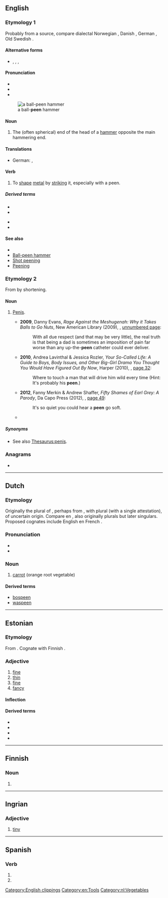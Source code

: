 ==English==

===Etymology 1===
Probably from a {{etyl|gmq|en}} source, compare dialectal Norwegian {{m|no|penn||peen}}, Danish {{m|da|pind||peg}}, German {{m|de|Pinne||the peen of a hammer}}, Old Swedish {{m|gmq-osw|pæna||to pound iron with a hammer}}.

====Alternative forms====
* {{l|en|pane}}, {{l|en|pean}}, {{l|en|pein}}, {{l|en|piend}}

====Pronunciation====
* {{IPA|/piːn/|lang=en}}
* {{audio|en-us-peen.ogg|Audio (US)|lang=en}}
* {{rhymes|iːn|lang=en}}
{{wikipedia|Ball-peen hammer|mul=peening}}
[[File:Peen hammers.png|thumb|a ball-'''peen''' hammer]]

====Noun====
{{en-noun}}

# The (often spherical) end of the head of a [[hammer]] opposite the main hammering end.

====Translations====
{{trans-top|end of the head of a hammer opposite the main hammering end}}
* German: {{t+|de|Finne|f}}  {{q|wedge-shaped}}, {{t+|de|Kugel|f}} {{q|spherical}}
{{trans-mid}}
{{trans-bottom}}

====Verb====
{{en-verb}}

# To [[shape]] [[metal]] by [[strike|striking]] it, especially with a peen.

=====Derived terms=====
{{der-top}}
* {{l|en|chisel peen}}
* {{l|en|cross peen}}
{{der-mid}}
* {{l|en|peen over}}
* {{l|en|point peen}}
{{der-bottom}}

====See also====
* {{l|en|epeen}}
* [[w:Ball-peen hammer|Ball-peen hammer]]
* [[w:Shot peening|Shot peening]]
* [[w:Peening|Peening]]

===Etymology 2===
From {{m|en|penis}} by shortening.

====Noun====
{{en-noun}}

# {{lb|en|slang}} [[penis|Penis]].
#* '''2009''', Danny Evans, ''Rage Against the Meshugenah: Why it Takes Balls to Go Nuts'', New American Library (2009), {{ISBN|9780451227119}}, [http://books.google.com/books?id=MXlJusLUVD0C&pg=PT188 unnumbered page]:
#*: With all due respect (and that may be very little), the real truth is that being a dad is sometimes an imposition of pain far worse than any up-the-'''peen''' catheter could ever deliver.
#* '''2010''', Andrea Lavinthal & Jessica Rozler, ''Your So-Called Life: A Guide to Boys, Body Issues, and Other Big-Girl Drama You Thought You Would Have Figured Out By Now'', Harper (2010), {{ISBN|9780061938382}}, [http://books.google.com/books?id=kol6l8ew6O4C&pg=PA32 page 32]:
#*: Where to touch a man that will drive him wild every time (Hint: It's probably his '''peen'''.)
#* '''2012''', Fanny Merkin & Andrew Shaffer, ''Fifty Shames of Earl Grey: A Parody'', Da Capo Press (2012), {{ISBN|9780306821998}}, [http://books.google.com/books?id=MmPGKC9J-wYC&pg=PA49 page 49]:
#*: It's so quiet you could hear a '''peen''' go soft.
#* {{seemoreCites|lang=en}}

=====Synonyms=====
* See also [[Thesaurus:penis]].

===Anagrams===
* {{anagrams|en|a=eenp|neep|pene|pene-}}

[[Category:English clippings]]
[[Category:en:Tools]]

----

==Dutch==

===Etymology===
Originally the plural of {{der|nl|nl|pee}}, perhaps from {{inh|nl|dum|pede|alt=*pede}}, with plural {{m|dum|peden}} (with a single attestation), of uncertain origin. Compare {{m|nl|schoen}} en {{m|nl|teen}}, also originally plurals but later singulars. Proposed cognates include English {{cog|en|pith}} en French {{cog|fr|pied}}.

===Pronunciation===
* {{audio|Nl-peen.ogg|Audio|lang=nl}}
* {{rhymes|eːn|lang=nl}}

===Noun===
{{nl-noun|f|g2=m|-en|peentje}}

# [[carrot]] (orange root vegetable)
#: {{syn|nl|wortel}}

====Derived terms====
* [[bospeen]]
* [[waspeen]]

[[Category:nl:Vegetables]]

----

==Estonian==

===Etymology===
From {{inh|et|fiu-fin-pro|*peeni}}. Cognate with Finnish {{m|fi|pieni}}.

===Adjective===
{{et-adj|peene|peent}}

# [[fine]] {{gloss|of small pieces, small size}}
# [[thin]]
# [[fine]] {{gloss|of good quality}}
# [[fancy]]

====Inflection====
{{et-decl-suur|peen}}

====Derived terms====
* {{l|et|peenendama}}
* {{l|et|peenestama}}
* {{l|et|peenike}}
* {{l|et|peenus}}

----

==Finnish==

===Noun===
{{head|fi|noun form}}

# {{fi-form of|pee|case=genitive|pl=singular}}

----

==Ingrian==

===Adjective===
{{head|izh|adjective}}

# [[tiny]]

----

==Spanish==

===Verb===
{{head|es|verb form}}

# {{es-verb form of|ending=er|mood=indicative|tense=present|pers=2|formal=yes|number=plural|peer}}
# {{es-verb form of|ending=er|mood=indicative|tense=present|pers=3|number=plural|peer}}